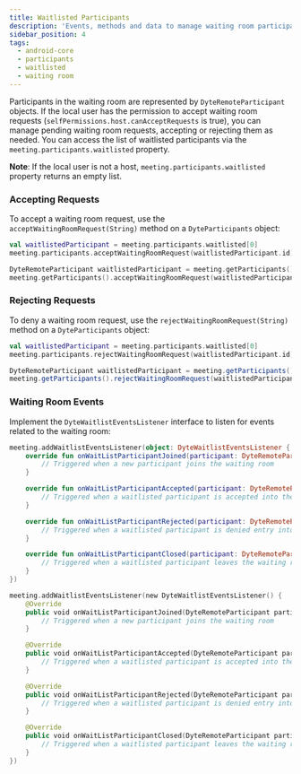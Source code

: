 ```yaml
---
title: Waitlisted Participants
description: 'Events, methods and data to manage waiting room participants.'
sidebar_position: 4
tags:
  - android-core
  - participants
  - waitlisted
  - waiting room
---
```


Participants in the waiting room are represented by `DyteRemoteParticipant` objects. If the local user has the permission to
accept waiting room requests (`selfPermissions.host.canAcceptRequests` is true), you can manage pending waiting room requests,
accepting or rejecting them as needed.
You can access the list of waitlisted participants via the `meeting.participants.waitlisted` property.

**Note**: If the local user is not a host, `meeting.participants.waitlisted` property returns an empty list.

### Accepting Requests

To accept a waiting room request, use the `acceptWaitingRoomRequest(String)` method on a `DyteParticipants` object:

<Tabs groupId="android-core-participants">
  <TabItem value="kotlin" label="Kotlin" default>

```kotlin
val waitlistedParticipant = meeting.participants.waitlisted[0]
meeting.participants.acceptWaitingRoomRequest(waitlistedParticipant.id)
```

  </TabItem>

  <TabItem value="java" label="Java" default>

```kotlin
DyteRemoteParticipant waitlistedParticipant = meeting.getParticipants().getWaitlisted().get(0);
meeting.getParticipants().acceptWaitingRoomRequest(waitlistedParticipant.id);
```

  </TabItem>
</Tabs>

### Rejecting Requests

To deny a waiting room request, use the `rejectWaitingRoomRequest(String)` method on a `DyteParticipants` object:

<Tabs groupId="android-core-participants">
  <TabItem value="kotlin" label="Kotlin" default>

```kotlin
val waitlistedParticipant = meeting.participants.waitlisted[0]
meeting.participants.rejectWaitingRoomRequest(waitlistedParticipant.id)
```

  </TabItem>

  <TabItem value="java" label="Java" default>

```java
DyteRemoteParticipant waitlistedParticipant = meeting.getParticipants().getWaitlisted().get(0);
meeting.getParticipants().rejectWaitingRoomRequest(waitlistedParticipant.id);
```

  </TabItem>
</Tabs>

### Waiting Room Events

Implement the `DyteWaitlistEventsListener` interface to listen for events related to the waiting room:

<Tabs groupId="android-core-participants">
  <TabItem value="kotlin" label="Kotlin" default>

```kotlin
meeting.addWaitlistEventsListener(object: DyteWaitlistEventsListener {
    override fun onWaitListParticipantJoined(participant: DyteRemoteParticipant) {
        // Triggered when a new participant joins the waiting room
    }

    override fun onWaitListParticipantAccepted(participant: DyteRemoteParticipant) {
        // Triggered when a waitlisted participant is accepted into the meeting
    }

    override fun onWaitListParticipantRejected(participant: DyteRemoteParticipant) {
        // Triggered when a waitlisted participant is denied entry into the meeting
    }

    override fun onWaitListParticipantClosed(participant: DyteRemoteParticipant) {
        // Triggered when a waitlisted participant leaves the waiting room
    }
})
```

  </TabItem>

  <TabItem value="java" label="Java" default>

```kotlin
meeting.addWaitlistEventsListener(new DyteWaitlistEventsListener() {
    @Override
    public void onWaitListParticipantJoined(DyteRemoteParticipant participant) {
        // Triggered when a new participant joins the waiting room
    }

    @Override
    public void onWaitListParticipantAccepted(DyteRemoteParticipant participant) {
        // Triggered when a waitlisted participant is accepted into the meeting
    }

    @Override
    public void onWaitListParticipantRejected(DyteRemoteParticipant participant) {
        // Triggered when a waitlisted participant is denied entry into the meeting
    }

    @Override
    public void onWaitListParticipantClosed(DyteRemoteParticipant participant) {
        // Triggered when a waitlisted participant leaves the waiting room
    }
})
```

  </TabItem>
</Tabs>

<head>
  <title>Android Core Waitlisted Participants</title>
</head>
